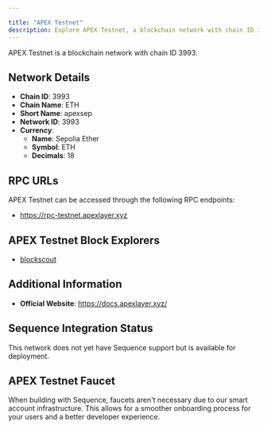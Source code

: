 ```yaml
---

title: "APEX Testnet"
description: Explore APEX Testnet, a blockchain network with chain ID 3993. Learn about its native currency, Sepolia Ether, and how to interact with the network.
---
```




APEX Testnet is a blockchain network with chain ID 3993.

## Network Details

- **Chain ID**: 3993
- **Chain Name**: ETH
- **Short Name**: apexsep
- **Network ID**: 3993
- **Currency**: 
  - **Name**: Sepolia Ether
  - **Symbol**: ETH
  - **Decimals**: 18

## RPC URLs

APEX Testnet can be accessed through the following RPC endpoints:

- https://rpc-testnet.apexlayer.xyz

## APEX Testnet Block Explorers

- [blockscout](https://exp-testnet.apexlayer.xyz)

## Additional Information

- **Official Website**: https://docs.apexlayer.xyz/

## Sequence Integration Status

This network does not yet have Sequence support but is available for deployment.

## APEX Testnet Faucet

When building with Sequence, faucets aren't necessary due to our smart account infrastructure. This allows for a smoother onboarding process for your users and a better developer experience.
